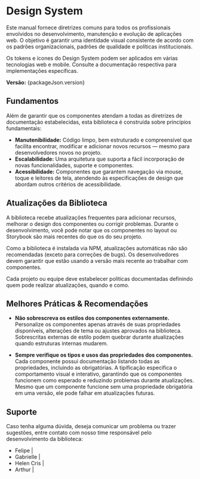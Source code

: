 
<Meta title="Introdução" />

# Design System

Este manual fornece diretrizes comuns para todos os profissionais envolvidos no desenvolvimento, manutenção e evolução de aplicações web. 
O objetivo é garantir uma identidade visual consistente de acordo com os padrões organizacionais, padrões de qualidade e políticas institucionais.

Os tokens e ícones do Design System podem ser aplicados em várias tecnologias web e mobile. 
Consulte a documentação respectiva para implementações específicas.

**Versão:** {packageJson.version}

## Fundamentos

Além de garantir que os componentes atendam a todas as diretrizes de documentação estabelecidas, esta biblioteca é construída sobre princípios fundamentais:

- **Manutenibilidade:** Código limpo, bem estruturado e compreensível que facilita encontrar, modificar e adicionar novos recursos — mesmo para desenvolvedores novos no projeto.
- **Escalabilidade:** Uma arquitetura que suporta a fácil incorporação de novas funcionalidades, suporte e componentes.
- **Acessibilidade:** Componentes que garantem navegação via mouse, toque e leitores de tela, atendendo às especificações de design que abordam outros critérios de acessibilidade.

## Atualizações da Biblioteca

A biblioteca recebe atualizações frequentes para adicionar recursos, melhorar o design dos componentes ou corrigir problemas. 
Durante o desenvolvimento, você pode notar que os componentes no layout ou Storybook são mais recentes do que os do seu projeto.

Como a biblioteca é instalada via NPM, atualizações automáticas não são recomendadas (exceto para correções de bugs). 
Os desenvolvedores devem garantir que estão usando a versão mais recente ao trabalhar com componentes.

Cada projeto ou equipe deve estabelecer políticas documentadas definindo quem pode realizar atualizações, quando e como.

## Melhores Práticas & Recomendações

- **Não sobrescreva os estilos dos componentes externamente.** Personalize os componentes apenas através de suas propriedades disponíveis, 
alterações de tema ou ajustes aprovados na biblioteca. Sobrescritas externas de estilo podem quebrar durante atualizações quando estruturas internas mudarem.

- **Sempre verifique os tipos e usos das propriedades dos componentes.** Cada componente possui documentação listando todas as propriedades, 
incluindo as obrigatórias. A tipificação especifica o comportamento visual e interativo, garantindo que os componentes funcionem como esperado e reduzindo problemas durante atualizações. 
Mesmo que um componente funcione sem uma propriedade obrigatória em uma versão, ele pode falhar em atualizações futuras.

## Suporte

Caso tenha alguma dúvida, deseja comunicar um problema ou trazer sugestões, entre contato com nosso time responsável pelo desenvolvimento da biblioteca:

- Felipe | 
- Gabrielle | 
- Helen Cris | 
- Arthur | 
